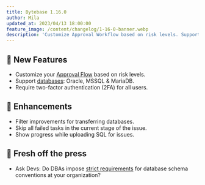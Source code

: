 ```yaml
---
title: Bytebase 1.16.0
author: Mila
updated_at: 2023/04/13 18:00:00
feature_image: /content/changelog/1-16-0-banner.webp
description: 'Customize Approval Workflow based on risk levels. Support databases: Oracle, MSSQL & MariaDB. Require two-factor authentication (2FA) for all users.'
---
```



## 🚀 New Features

- Customize your [Approval Flow](/administration/custom-approval#approval-flows) based on risk levels.
- Support [databases](/introduction/supported-databases): Oracle, MSSQL & MariaDB.
- Require two-factor authentication (2FA) for all users.

## 🎄 Enhancements

- Filter improvements for transferring databases.
- Skip all failed tasks in the current stage of the issue.
- Show progress while uploading SQL for issues.

## 📰 Fresh off the press

- Ask Devs: Do DBAs impose [strict requirements](/blog/is-sql-review-necessary) for database schema conventions at your organization?

<InstallUpgrade />
